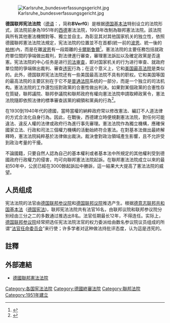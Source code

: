 
{{Infobox_High_Court
| court_name = 德國聯邦憲法法院
| native_name  = Bundesverfassungsgericht
| image = Bundesadler Bundesorgane.svg
| imagesize = 200px
| caption = 德國聯邦憲法法院标志
| established = 
| jurisdiction = [[德國|德國]]  
| country = [[德國|德國]]
| location = [[卡爾斯鲁爾|卡爾斯鲁爾]]
| coordinates = {{coord|49|00|45|N|8|24|06|E|region:DE-BW_type:landmark|display=inline,title}}
| type = 由聯邦眾議院及聯邦參議院分別選出，並由聯邦總統任命之。
| authority = [[德國基本法|德國基本法]]、[[德國聯邦憲法法院法|德國聯邦憲法法院法]]
| terms = 12年 （或屆滿68歲）
| positions = 16
| website = {{URL|http://www.bundesverfassungsgericht.de}}
| chiefjudgetitle = 德國聯邦憲法法院院長
| chiefjudgename = Andreas Voßkuhle
| termstart = 2010年3月16日
| termend  = 2020年3月
}}
[[File:Karlsruhe_bundesverfassungsgericht.jpg|thumb]]

'''德国联邦宪法法院'''（[[德语|德语]]：'''{{lang|de|Bundesverfassungsgericht}}'''，简称'''BVerfG'''）是根据[[德国基本法|德国基本法]]特别设立的法院形式，該法院前身為1951年的[[西德|西德]]憲法法院，1993年改制為聯邦憲法法院。該法院與所有其他憲法機關對等、獨立並自主。為彰显其对其他国家机关的独立性，依照德國聯邦憲法法院法規定，宪法法院的位置並不在首都(統一前的[[波恩|波恩]]、統一後的[[柏林|柏林]])內，而是在離[[波恩|波恩]]有一段距離的[[卡爾斯鲁爾|卡爾斯鲁爾]]<ref>{{Cite web|url=https://view.officeapps.live.com/op/view.aspx?src=http://www.judicial.gov.tw/db/db04/%E5%BE%B7%E5%9C%8B%E8%81%AF%E9%82%A6%E6%86%B2%E6%B3%95%E6%B3%95%E9%99%A2%E6%B3%95%E4%B8%AD%E8%AD%AF%E6%9C%AC.doc|title=德國聯邦憲法法院法 陳愛娥 教授翻譯|accessdate=2017-09-24|author=陳愛娥|date=2010-12-22|publisher=|archive-date=2022-06-05|archive-url=https://web.archive.org/web/20220605033848/https://view.officeapps.live.com/op/view.aspx?src=http%3A%2F%2Fwww.judicial.gov.tw%2Fdb%2Fdb04%2F%E5%BE%B7%E5%9C%8B%E8%81%AF%E9%82%A6%E6%86%B2%E6%B3%95%E6%B3%95%E9%99%A2%E6%B3%95%E4%B8%AD%E8%AD%AF%E6%9C%AC.doc}}</ref>。憲法法院的主要任務包括就政府單位間的爭端做出裁判，對法律進行審查，審理憲法訴訟以及確定政黨是否違憲。宪法法院的中心任务是进行[[司法审查|司法审查]]，即对国家机关的行为进行审查、就政府單位間的爭端做出裁判、審查[[违宪|违宪]]行為；在这个意义上，它和[[美国最高法院|美国最高法院]]是类似的。此外，德国联邦宪法法院还有一些美国最高法院不具有的职权。它和美国等国的最高法院的主要区别在于它不是[[普通法院_(歐洲聯盟)|普通法院]]系统的一部分，而是一个独立的司法机构。憲法法院的工作還包括對政黨的合憲性做出判決。如果對某個政黨的合憲性存在質疑，聯邦議院、聯邦參議院和聯邦政府有權向憲法法院申請取締政黨令，憲法法院隨即依照法律的標準審查該黨的綱領和黨員的行為<ref>{{Cite web|url=http://www2.hss.de/china/ch/events/201314/harbich-cupl-2014.html|title=德国联邦宪法法院的地位和作用: Hanns-Seidel-Stiftung|accessdate=2017-09-24|work=www2.hss.de|language=ch|archive-date=2017-09-24|archive-url=https://web.archive.org/web/20170924141412/http://www2.hss.de/china/ch/events/201314/harbich-cupl-2014.html|dead-url=no}}</ref>。

在1930到1940年代的德國，當時當權的納粹政府常以修改憲法、編訂不人道法律的方式合法化自身行為。因此，在戰後，西德建立時便規劃憲法法院，對任何可能違法、違反人權的法律或政府行為進行事先審理。憲法法院作為獨立機構，應確保國家立法、行政和司法三個權力機構的活動始終符合憲法。在對基本法做出最終解釋時，憲法法院純粹基於法律做出裁決。裁決會對政治領域產生影響，且不允許受到政治考量的干擾。

不論國籍，只要自然人認為自己的基本權利或者基本法中所規定的其他權利受到德國政府行政權力的侵害，均可向聯邦憲法法院起訴。在聯邦憲法法院成立以來的最初50年中，公民已經在3000餘起訴訟中勝訴，這一結果大大提高了憲法法院的威望。

==人员组成==
宪法法院的法官由[[德国联邦参议院|德国联邦参议院]]和[[德国联邦议院|德国联邦议院]]推选产生。根据[[德意志联邦共和国基本法|德意志联邦共和国基本法]]（[[德国宪法|德国宪法]])，联邦宪法法院共有法官16名，由联邦议院和联邦参议院分别经由三分之二的多数通过推选出8名。法官任期最长12年，不得连任。实际上，[[德国联邦参议院|德国联邦参议院]]经常把选任宪法法院法官的权力委派给由数名参议院议员组成的所谓“[[法官任命委员会|法官任命委员会]]”来行使；许多学者对这种做法持批评态度，认为這是违宪的。

==註釋==
{{reflist}}

== 外部連結 ==
* [http://www.bundesverfassungsgericht.de 德國聯邦憲法法院] {{Wayback|url=http://www.bundesverfassungsgericht.de/ |date=20030526141620 }}

[[Category:各国宪法法院|Category:各国宪法法院]]
[[Category:德國終審法院|Category:德國終審法院]]
[[Category:聯邦法院|Category:聯邦法院]]
[[Category:1951年建立|Category:1951年建立]]